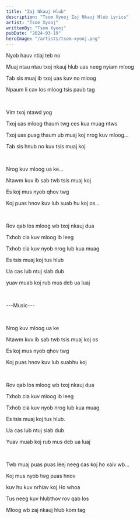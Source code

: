 ```yaml
---
title: "Zaj Nkauj Hlub"
description: "Tsom Xyooj Zaj Nkauj Hlub Lyrics"
artist: "Tsom Xyooj"
writtenBy: "Tsom Xyooj"
pubDate: "2024-03-19"
heroImage: "/artists/tsom-xyooj.png"
---
```


Nyob hauv ntiaj teb no

Muaj ntau ntau txoj nkauj hlub uas neeg nyiam mloog

Tab sis muaj ib txoj uas kuv no mloog

Npaum li cav los mloog tsis paub tag

<br />

Vim txoj ntawd yog

Txoj uas mloog thaum twg ces kua muag ntws

Txoj uas puag thaum ub muaj koj nrog kuv mloog...

Tab sis hnub no kuv tsis muaj koj

<br />

Nrog kuv mloog ua ke...

Ntawm kuv ib sab twb tsis muaj koj

Es koj mus nyob qhov twg

Koj puas hnov kuv lub suab hu koj os...

<br />

Rov qab los mloog wb txoj nkauj dua

Txhob cia kuv mloog ib leeg

Txhob cia kuv nyob nrog lub kua muag

Es tsis muaj koj tus hlub

Ua cas lub ntuj siab dub

yuav muab koj rub mus deb ua luaj

<br />

---Music---

<br />

Nrog kuv mloog ua ke

Ntawm kuv ib sab twb tsis muaj koj os

Es koj mus nyob qhov twg

Koj puas hnov kuv lub suabhu koj

<br />

Rov qab los mloog wb txoj nkauj dua

Txhob cia kuv mloog ib leeg

Txhob cia kuv nyob nrog lub kua muag

Es tsis muaj koj tus hlub.

Ua cas lub ntuj siab dub

Yuav muab koj rub mus deb ua luaj

<br />

Twb muaj puas puas leej neeg cas koj ho xaiv wb...

Koj mus nyob twg puas hnov

kuv hu kuv nrhiav koj Ho whoa

Tus neeg kuv hlubthov rov qab los

Mloog wb zaj nkauj hlub kom tag
